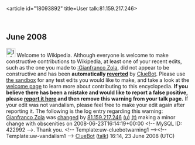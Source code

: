 <article id="18093892" title=User talk:81.159.217.246>
	<talkpage id="18093892" title="User talk:81.159.217.246">


== June 2008 ==
[[Image:Information.svg|left|25px]] Welcome to Wikipedia. Although everyone is welcome to make constructive contributions to Wikipedia, at least one of your recent edits, such as the one you made to [[:Gianfranco Zola]], did not appear to be constructive and has been '''automatically [[Help:Reverting|reverted]]''' by [[User:ClueBot|ClueBot]].  Please use [[Wikipedia:Sandbox|the sandbox]] for any test edits you would like to make, and take a look at the [[Wikipedia:Introduction|welcome page]] to learn more about contributing to this encyclopedia.  '''If you believe there has been a mistake and would like to report a false positive, please [[User:ClueBot/FalsePositives|report it here]] and then remove this warning from your talk page.'''  If your edit was not vandalism, please feel free to make your edit again after reporting it. The following is the log entry regarding this warning: [[Gianfranco Zola]] was [http://en.wikipedia.org/w/index.php?title=Gianfranco+Zola&amp;diff=221222702&amp;oldid=220758015 changed] by [[Special:Contributions/81.159.217.246|81.159.217.246]] [[User:81.159.217.246|(u)]] [[User talk:81.159.217.246|(t)]] making a minor change with obscenities on 2008-06-23T16:14:19+00:00 &lt;!-- MySQL ID: 422992 --&gt;. Thank you. &lt;!-- Template:uw-cluebotwarning1 --&gt;&lt;!-- Template:uw-vandalism1 --&gt; [[User:ClueBot|ClueBot]] ([[User talk:ClueBot|talk]]) 16:14, 23 June 2008 (UTC)
	</talkpage>
</article>